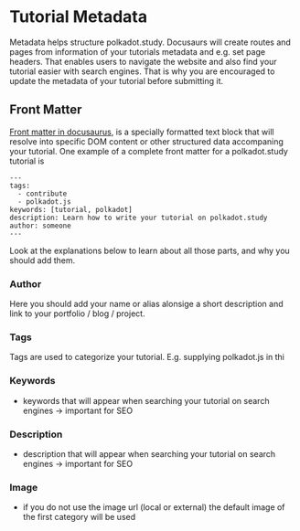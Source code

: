 # Tutorial Metadata

Metadata helps structure polkadot.study. Docusaurs will create routes and pages
from information of your tutorials metadata and e.g. set page headers. That
enables users to navigate the website and also find your tutorial easier with
search engines. That is why you are encouraged to update the metadata of your
tutorial before submitting it.

## Front Matter

[Front matter in docusaurus](https://docusaurus.io/docs/next/create-doc#doc-front-matter),
is a specially formatted text block that will resolve into specific DOM content
or other structured data accompaning your tutorial. One example of a complete
front matter for a polkadot.study tutorial is

```
---
tags:
  - contribute
  - polkadot.js
keywords: [tutorial, polkadot]
description: Learn how to write your tutorial on polkadot.study
author: someone
---
```

Look at the explanations below to learn about all those parts, and why you
should add them.

### Author

Here you should add your name or alias alonsige a short description and link to
your portfolio / blog / project.

### Tags

Tags are used to categorize your tutorial. E.g. supplying polkadot.js in thi

### Keywords

- keywords that will appear when searching your tutorial on search engines ->
  important for SEO

### Description

- description that will appear when searching your tutorial on search engines ->
  important for SEO

### Image

- if you do not use the image url (local or external) the default image of the
  first category will be used
